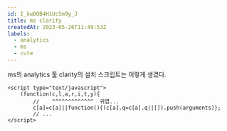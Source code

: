 ```yaml
---
id: I_kwDOB4HiUc5m9y_J
title: ms clarity
createdAt: 2023-05-26T11:49:53Z
labels:
  - analytics
  - ms
  - cute
---
```


ms의 analytics 툴 clarity의 설치 스크립트는 이렇게 생겼다.

```
<script type="text/javascript">
    (function(c,l,a,r,i,t,y){
        //    ^^^^^^^^^^^^^  귀엽...
        c[a]=c[a]||function(){(c[a].q=c[a].q||[]).push(arguments)};
        // ...
</script>
```
